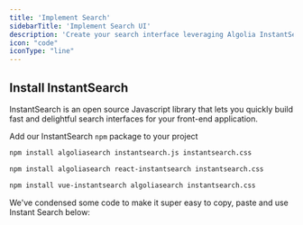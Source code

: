 ```yaml
---
title: 'Implement Search'
sidebarTitle: 'Implement Search UI'
description: 'Create your search interface leveraging Algolia InstantSearch library.'
icon: "code"
iconType: "line"
---
```


## Install InstantSearch

InstantSearch is an open source Javascript library that lets you quickly build fast and delightful search interfaces for your front-end application.

Add our InstantSearch `npm` package to your project
<CodeGroup>
  ```bash Javascript
  npm install algoliasearch instantsearch.js instantsearch.css
  ```
  ```bash React
  npm install algoliasearch react-instantsearch instantsearch.css
  ```
  ``` bash Vue
  npm install vue-instantsearch algoliasearch instantsearch.css
  ```
</CodeGroup>

We've condensed some code to make it super easy to copy, paste and use Instant Search below: